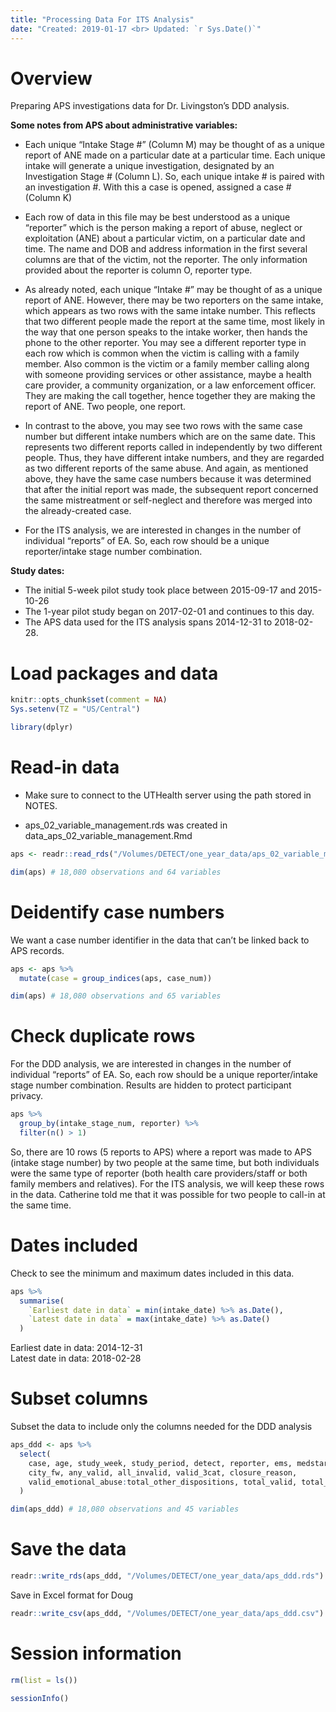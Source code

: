 ```yaml
---
title: "Processing Data For ITS Analysis"
date: "Created: 2019-01-17 <br> Updated: `r Sys.Date()`"
---
```


# Overview

Preparing APS investigations data for Dr. Livingston's DDD analysis.

**Some notes from APS about administrative variables:**

* Each unique "Intake Stage #" (Column M) may be thought of as a unique report of ANE made on a particular date at a particular time. Each unique intake will generate a unique investigation, designated by an Investigation Stage # (Column L). So, each unique intake # is paired with an investigation #. With this a case is opened, assigned a case # (Column K)

* Each row of data in this file may be best understood as a unique "reporter" which is the person making a report of abuse, neglect or exploitation (ANE) about a particular victim, on a particular date and time. The name and DOB and address information in the first several columns are that of the victim, not the reporter. The only information provided about the reporter is column O, reporter type. 

* As already noted, each unique "Intake #" may be thought of as a unique report of ANE. However, there may be two reporters on the same intake, which appears as two rows with the same intake number. This reflects that two different people made the report at the same time, most likely in the way that one person speaks to the intake worker, then hands the phone to the other reporter. You may see a different reporter type in each row which is common when the victim is calling with a family member. Also common is the victim or a family member calling along with someone providing services or other assistance, maybe a health care provider, a community organization, or a law enforcement officer.  They are making the call together, hence together they are making the report of ANE. Two people, one report. 

* In contrast to the above, you may see two rows with the same case number but different intake numbers which are on the same date.  This represents two different reports called in independently by two different people. Thus, they have different intake numbers, and they are regarded as two different reports of the same abuse. And again, as mentioned above, they have the same case numbers because it was determined that after the initial report was made, the subsequent report concerned the same mistreatment or self-neglect and therefore was merged into the already-created case.

* For the ITS analysis, we are interested in changes in the number of individual "reports" of EA. So, each row should be a unique reporter/intake stage number combination.


**Study dates:**

* The initial 5-week pilot study took place between 2015-09-17 and 2015-10-26     
* The 1-year pilot study began on 2017-02-01 and continues to this day.    
* The APS data used for the ITS analysis spans 2014-12-31 to 2018-02-28.    


# Load packages and data

```r
knitr::opts_chunk$set(comment = NA)
Sys.setenv(TZ = "US/Central")
```

```r
library(dplyr)
```


# Read-in data

* Make sure to connect to the UTHealth server using the path stored in NOTES.

* aps_02_variable_management.rds was created in data_aps_02_variable_management.Rmd

```r
aps <- readr::read_rds("/Volumes/DETECT/one_year_data/aps_02_variable_management.rds")
```

```r
dim(aps) # 18,080 observations and 64 variables
```


# Deidentify case numbers

We want a case number identifier in the data that can't be linked back to APS records.

```r
aps <- aps %>% 
  mutate(case = group_indices(aps, case_num))
```

```r
dim(aps) # 18,080 observations and 65 variables
```


# Check duplicate rows

For the DDD analysis, we are interested in changes in the number of individual "reports" of EA. So, each row should be a unique reporter/intake stage number combination. Results are hidden to protect participant privacy.

```r
aps %>% 
  group_by(intake_stage_num, reporter) %>% 
  filter(n() > 1)
```

So, there are 10 rows (5 reports to APS) where a report was made to APS (intake stage number) by two people at the same time, but both individuals were the same type of reporter (both health care providers/staff or both family members and relatives). For the ITS analysis, we will keep these rows in the data. Catherine told me that it was possible for two people to call-in at the same time.


# Dates included

Check to see the minimum and maximum dates included in this data.

```r
aps %>% 
  summarise(
    `Earliest date in data` = min(intake_date) %>% as.Date(),
    `Latest date in data` = max(intake_date) %>% as.Date()
  )
```

Earliest date in data: 2014-12-31	   
Latest date in data: 2018-02-28	


# Subset columns

Subset the data to include only the columns needed for the DDD analysis

```r
aps_ddd <- aps %>% 
  select(
    case, age, study_week, study_period, detect, reporter, ems, medstar_service_area, 
    city_fw, any_valid, all_invalid, valid_3cat, closure_reason,
    valid_emotional_abuse:total_other_dispositions, total_valid, total_invalid
  )
```

```r
dim(aps_ddd) # 18,080 observations and 45 variables
```


# Save the data

```r
readr::write_rds(aps_ddd, "/Volumes/DETECT/one_year_data/aps_ddd.rds")
```

Save in Excel format for Doug

```r
readr::write_csv(aps_ddd, "/Volumes/DETECT/one_year_data/aps_ddd.csv")
```


# Session information

```r
rm(list = ls())
```

```r
sessionInfo()
```